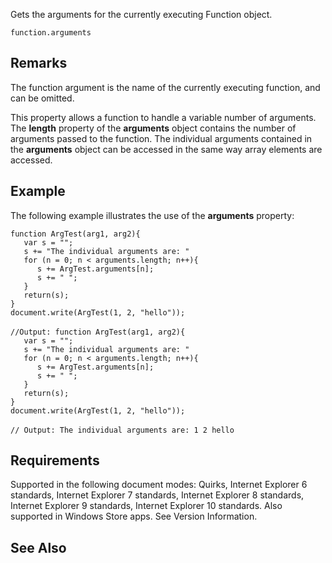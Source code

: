 Gets the arguments for the currently executing Function object.

 function.arguments

==Remarks==
The function argument is the name of the currently executing function, and can be omitted.

This property allows a function to handle a variable number of arguments. The '''length''' property of the '''arguments''' object contains the number of arguments passed to the function. The individual arguments contained in the '''arguments''' object can be accessed in the same way array elements are accessed.


==Example==
The following example illustrates the use of the '''arguments''' property:

 function ArgTest(arg1, arg2){
    var s = "";
    s += "The individual arguments are: "
    for (n = 0; n &lt; arguments.length; n++){
       s += ArgTest.arguments[n];
       s += " ";
    }
    return(s);
 }
 document.write(ArgTest(1, 2, "hello"));
 
 //Output: function ArgTest(arg1, arg2){
    var s = "";
    s += "The individual arguments are: "
    for (n = 0; n &lt; arguments.length; n++){
       s += ArgTest.arguments[n];
       s += " ";
    }
    return(s);
 }
 document.write(ArgTest(1, 2, "hello"));
 
 // Output: The individual arguments are: 1 2 hello

==Requirements==
Supported in the following document modes: Quirks, Internet Explorer 6 standards, Internet Explorer 7 standards, Internet Explorer 8 standards, Internet Explorer 9 standards, Internet Explorer 10 standards. Also supported in Windows Store apps. See Version Information.


==See Also==

              

              

